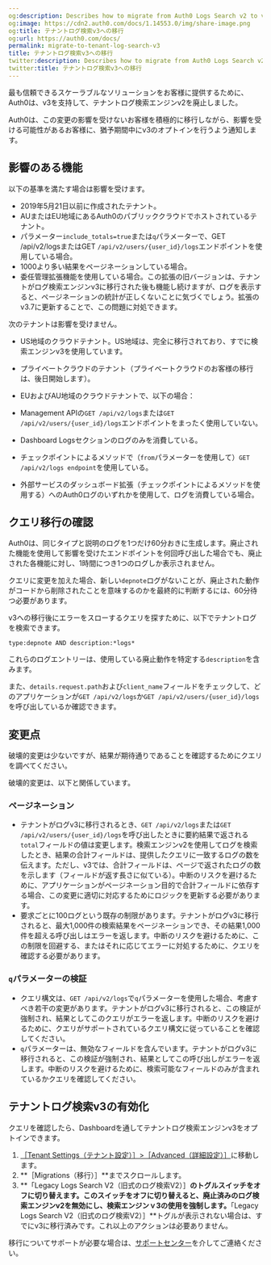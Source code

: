 ```yaml
---
og:description: Describes how to migrate from Auth0 Logs Search v2 to v3.
og:image: https://cdn2.auth0.com/docs/1.14553.0/img/share-image.png
og:title: テナントログ検索v3への移行
og:url: https://auth0.com/docs/
permalink: migrate-to-tenant-log-search-v3
title: テナントログ検索v3への移行
twitter:description: Describes how to migrate from Auth0 Logs Search v2 to v3.
twitter:title: テナントログ検索v3への移行
---
```


最も信頼できるスケーラブルなソリューションをお客様に提供するために、Auth0は、v3を支持して、テナントログ検索エンジンv2を廃止しました。

Auth0は、この変更の影響を受けないお客様を積極的に移行しながら、影響を受ける可能性があるお客様に、猶予期間中にv3のオプトインを行うよう通知します。

## 影響のある機能

以下の基準を満たす場合は影響を受けます。

* 2019年5月21日以前に作成されたテナント。
* AUまたはEU地域にあるAuth0のパブリッククラウドでホストされているテナント。
* パラメーター`include_totals=true`または`q`パラメーターで、GET /api/v2/logsまたはGET `/api/v2/users/{user_id}/logs`エンドポイントを使用している場合。
* 1000より多い結果をページネーションしている場合。
* 委任管理拡張機能を使用している場合。この拡張の旧バージョンは、テナントがログ検索エンジンv3に移行された後も機能し続けますが、ログを表示すると、ページネーションの統計が正しくないことに気づくでしょう。拡張のv3.7に更新することで、この問題に対処できます。

次のテナントは影響を受けません。

* US地域のクラウドテナント。US地域は、完全に移行されており、すでに検索エンジンv3を使用しています。
* プライベートクラウドのテナント（プライベートクラウドのお客様の移行は、後日開始します）。
* EUおよびAU地域のクラウドテナントで、以下の場合：

* Management APIの`GET /api/v2/logs`または`GET /api/v2/users/{user_id}/logs`エンドポイントをまったく使用していない。
* Dashboard Logsセクションのログのみを消費している。
* チェックポイントによるメソッドで（`from`パラメーターを使用して）`GET /api/v2/logs endpoint`を使用している。
* 外部サービスのダッシュボード拡張（チェックポイントによるメソッドを使用する）へのAuth0ログのいずれかを使用して、ログを消費している場合。

## クエリ移行の確認

Auth0は、同じタイプと説明のログを1つだけ60分おきに生成します。廃止された機能を使用して影響を受けたエンドポイントを何回呼び出した場合でも、廃止された各機能に対し、1時間につき1つのログしか表示されません。

クエリに変更を加えた場合、新しい`depnote`ログがないことが、廃止された動作がコードから削除されたことを意味するのかを最終的に判断するには、60分待つ必要があります。

v3への移行後にエラーをスローするクエリを探すために、以下でテナントログを検索できます。

`type:depnote AND description:*logs*`

これらのログエントリーは、使用している廃止動作を特定する`description`を含みます。

また、`details.request.path`および`client_name`フィールドをチェックして、どのアプリケーションが`GET /api/v2/logs`か`GET /api/v2/users/{user_id}/logs`を呼び出しているか確認できます。

## 変更点

破壊的変更は少ないですが、結果が期待通りであることを確認するためにクエリを調べてください。

破壊的変更は、以下と関係しています。

### ページネーション

* テナントがログv3に移行されるとき、`GET /api/v2/logs`または`GET /api/v2/users/{user_id}/logs`を呼び出したときに要約結果で返される`total`フィールドの値は変更します。検索エンジンv2を使用してログを検索したとき、結果の合計フィールドは、提供したクエリに一致するログの数を伝えます。ただし、v3では、合計フィールドは、ページで返されたログの数を示します（フィールドが返す長さに似ている）。中断のリスクを避けるために、アプリケーションがページネーション目的で合計フィールドに依存する場合、この変更に適切に対応するためにロジックを更新する必要があります。
* 要求ごとに100ログという既存の制限があります。テナントがログv3に移行されると、最大1,000件の検索結果をページネーションでき、その結果1,000件を超える呼び出しはエラーを返します。中断のリスクを避けるために、この制限を回避する、またはそれに応じてエラーに対処するために、クエリを確認する必要があります。

### `q`パラメーターの検証

* クエリ構文は、`GET /api/v2/logs`で`q`パラメーターを使用した場合、考慮すべき若干の変更があります。テナントがログv3に移行されると、この検証が強制され、結果としてこのクエリがエラーを返します。中断のリスクを避けるために、クエリがサポートされているクエリ構文に従っていることを確認してください。
* `q`パラメーターは、無効なフィールドを含んでいます。テナントがログv3に移行されると、この検証が強制され、結果としてこの呼び出しがエラーを返します。中断のリスクを避けるために、検索可能なフィールドのみが含まれているかクエリを確認してください。

## テナントログ検索v3の有効化

クエリを確認したら、Dashboardを通してテナントログ検索エンジンv3をオプトインできます。

1. [［Tenant Settings（テナント設定）］>［Advanced（詳細設定）］](https://manage.auth0.com/#/tenant/advanced)に移動します。
2. **［Migrations（移行）］**までスクロールします。
3. **「Legacy Logs Search V2（旧式のログ検索V2）］**のトグルスイッチをオフに切り替えます。このスイッチをオフに切り替えると、廃止済みのログ検索エンジンv2を無効にし、検索エンジンｖ3の使用を強制します。**「Legacy Logs Search V2（旧式のログ検索V2）］**トグルが表示されない場合は、すでにv3に移行済みです。これ以上のアクションは必要ありません。

移行についてサポートが必要な場合は、[サポートセンター](https://support.auth0.com/)を介してご連絡ください。